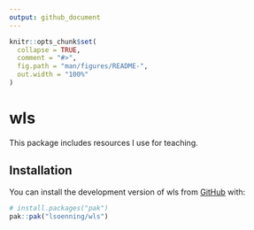 ```yaml
---
output: github_document
---
```


<!-- README.md is generated from README.Rmd. Please edit that file -->

```r
knitr::opts_chunk$set(
  collapse = TRUE,
  comment = "#>",
  fig.path = "man/figures/README-",
  out.width = "100%"
)
```

# wls

<!-- badges: start -->
<!-- badges: end -->

This package includes resources I use for teaching. 


## Installation

You can install the development version of wls from [GitHub](https://github.com/) with:

``` r
# install.packages("pak")
pak::pak("lsoenning/wls")
```

